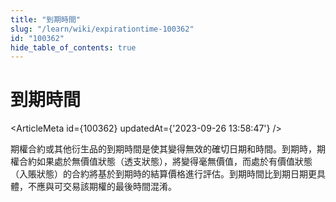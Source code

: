 ```yaml
---
title: "到期時間"
slug: "/learn/wiki/expirationtime-100362"
id: "100362"
hide_table_of_contents: true
---
```



# 到期時間

<ArticleMeta id={100362} updatedAt={'2023-09-26 13:58:47'} />
<div className='border-solid border-b border-t-0 my-4 border-[var(--ifm-color-gray-300)]' />

期權合約或其他衍生品的到期時間是使其變得無效的確切日期和時間。到期時，期權合約如果處於無價值狀態（透支狀態），將變得毫無價值，而處於有價值狀態（入賬狀態）的合約將基於到期時的結算價格進行評估。到期時間比到期日期更具體，不應與可交易該期權的最後時間混淆。
